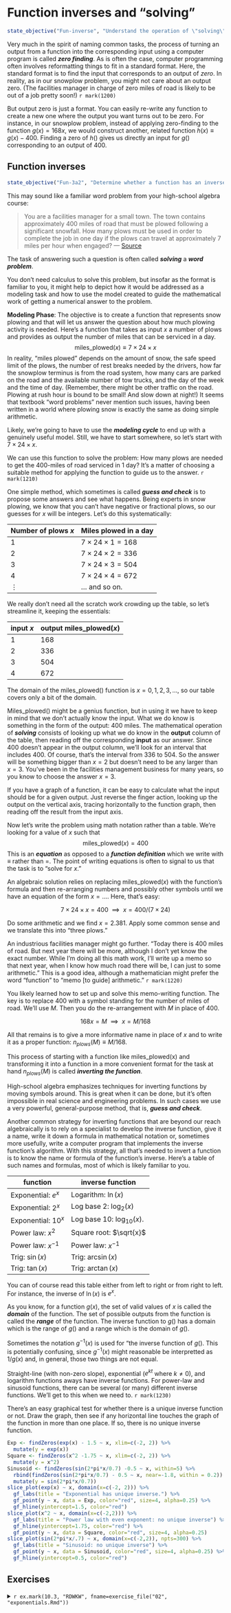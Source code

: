 # Function inverses and "solving"

::: {.objectives}
```r
state_objective("Fun-inverse", "Understand the operation of \"solving\" a function and be able to translate this into \"zero-finding\".")
```
:::

Very much in the spirit of naming common tasks, the process of turning an output from a function into the corresponding input using a computer program is called ***zero finding***. As is often the case, computer programming often involves reformatting things to fit in a standard format. Here, the standard format is to find the input that corresponds to an output of *zero*. In reality, as in our snowplow problem, you might not care about an output zero. (The facilities manager in charge of zero miles of road is likely to be out of a job pretty soon!)  `r mark(1200)`

But output zero is just a format. You can easily re-write any function to create a new one where the output you want turns out to be zero. For instance, in our snowplow problem, instead of applying zero-finding to the function $g(x) = 168 x$, we would construct another, related function $h(x) \equiv g(x) - 400$. Finding a zero of $h()$ gives us directly an input for $g()$ corresponding to an output of 400.

## Function inverses

::: {.objectives}
```r
state_objective("Fun-3a2", "Determine whether a function has an inverse.  Know that exponential and logarithmic functions are inverses and that the inverse of a power-law function is another power-law function.")
```
:::



This may sound like a familiar word problem from your high-school algebra course:

> You are a facilities manager for a small town. The town contains
approximately 400 miles of road that must be plowed following a significant snowfall. How many plows must be used in order to complete the job in one day if the plows can travel at approximately 7 miles per hour when engaged? --- [Source](https://www.ams.org/notices/201005/rtx100500608p.pdf)

The task of answering such a question is often called ***solving*** a ***word problem***. 

You don't need calculus to solve this problem, but insofar as the format is familiar to you, it might help to depict how it would be addressed as a modeling task and how to use the model created to guide the mathematical work of getting a numerical answer to the problem.

**Modeling Phase**: The objective is to create a function that represents snow plowing and that will let us answer the question about how much plowing activity is needed. Here's a function that takes as input $x$ a number of plows and provides as output the number of miles that can be serviced in a day.
$$\mbox{miles_plowed}(x) \equiv 7 \times 24 \times x$$
In reality, "miles plowed" depends on the amount of snow, the safe speed limit of the plows, the number of rest breaks needed by the drivers, how far the snowplow terminus is from the road system, how many cars are parked on the road and the available number of tow trucks, and the day of the week and the time of day. (Remember, there might be other traffic on the road. Plowing at rush hour is bound to be small! And slow down at night!) It seems that textbook "word problems" never mention such issues, having been written in a world where plowing snow is exactly the same as doing simple arithmetic.

Likely, we're going to have to use the ***modeling cycle*** to end up with a genuinely useful model. Still, we have to start somewhere, so let's start with $7 \times 24 \times x$.


We can use this function to solve the problem: How many plows are needed to get the 400-miles of road serviced in 1 day? It's a matter of choosing a suitable method for applying the function to guide us to the answer.  `r mark(1210)`

One simple method, which sometimes is called ***guess and check*** is to propose some answers and see what happens. Being experts in snow plowing, we know that you can't have negative or fractional plows, so our guesses for $x$ will be integers. Let's do this systematically:

Number of plows $x$ | Miles plowed in a day
--------------------|----------------------
1 | $7 \times 24 \times 1 = 168$
2 | $7 \times 24 \times 2 = 336$
3 | $7 \times 24 \times 3 = 504$
4 | $7 \times 24 \times 4 = 672$
$\vdots$ | ... and so on.

We really don't need all the scratch work crowding up the table, so let's streamline it, keeping the essentials:

input $x$ | output $\mbox{miles_plowed}(x)$
----------|----------
1 | 168
2 | 336
3 | 504
4 | 672

The domain of the miles_plowed() function is $x = 0, 1, 2, 3, \ldots$, so our table covers only a bit of the domain.

Miles_plowed() might be a genius function, but in using it we have to keep in mind that we don't actually know the input. What we do know is something in the form of the output: 400 miles. The mathematical operation of ***solving*** consists of looking up what we do know in the **output** column of the table, then reading off the corresponding **input** as our answer. Since 400 doesn't appear in the output column, we'll look for an interval that includes 400. Of course, that's the interval from 336 to 504. So the answer will be something bigger than $x=2$ but doesn't need to be any larger than $x=3$. You've been in the facilities management business for many years, so you know to choose the answer $x=3$.

If you have a graph of a function, it can be easy to calculate what the input should be for a given output. Just reverse the finger action, looking up the output on the vertical axis, tracing horizontally to the function graph, then reading off the result from the input axis. 

Now let's write the problem using math notation rather than a table. We're looking for a value of $x$ such that $$\mbox{miles_plowed}(x) = 400$$ This is an ***equation*** as opposed to a ***function definition*** which we write with $\equiv$ rather than $=$. The point of writing equations is often to signal to us that the task is to "solve for $x$." 

An algebraic solution relies on replacing miles_plowed($x$) with the function's formula and then re-arranging numbers and possibly other symbols until we have an equation of the form $x = \ldots$. Here, that's easy:

$$7 \times 24 \times x = 400\ \ \implies\ \ x = 400/(7\times 24)$$ 

Do some arithmetic and we find $x = 2.381$. Apply some common sense and we translate this into "three plows."

An industrious facilities manager might go further. "Today there is 400 miles of road. But next year there will be more, although I don't yet know the exact number. While I'm doing all this math work, I'll write up a memo so that next year, when I know how much road there will be, I can just to some arithmetic." This is a good idea, although a mathematician might prefer the word "function" to "memo [to guide] arithmetic."  `r mark(1220)`

You likely learned how to set up and solve this memo-writing function. The key is to replace 400 with a symbol standing for the number of miles of road. We'll use $M$. Then you do the re-arrangement with $M$ in place of 400.

$$168 x = M\ \ \implies\ \ x = M/168$$ 

All that remains is to give a more informative name in place of $x$ and to write it as a proper function: $n_{plows}(M) \equiv M/168$.

This process of starting with a function like $\mbox{miles_plowed(x)}$ and transforming it into a function in a more convenient format for the task at hand $n_{plows}(M)$ is called ***inverting the function***.

High-school algebra emphasizes techniques for inverting functions by moving symbols around. This is great when it can be done, but it's often impossible in real science and engineering problems. In such cases we use a very powerful, general-purpose method, that is, ***guess and check***.

Another common strategy for inverting functions that are beyond our reach algebraically is to rely on a specialist to develop the inverse function, give it a name, write it down a formula in mathematical notation or, sometimes more usefully, write a computer program that implements the inverse function's algorithm. With this strategy, all that's needed to invert a function is to know the name or formula of the function's inverse. Here's a table of such names and formulas, most of which is likely familiar to you. 

function | inverse function
---------|------------------
Exponential: $e^x$ | Logarithm: $\ln(x)$
Exponential: $2^x$ | Log base 2: $\log_2(x)$
Exponential: $10^x$ | Log base 10: $\log_{10}(x)$.
Power law: $x^2$  | Square root: $\sqrt{x}$
Power law: $x^{-1}$ | Power law: $x^{-1}$
Trig: $\sin(x)$  | Trig: $\arcsin(x)$
Trig: $\tan(x)$  | Trig: $\arctan(x)$

You can of course read this table either from left to right or from right to left. For instance, the inverse of $\ln(x)$ is $e^x$.

As you know, for a function $g(x)$, the set of valid values of $x$ is called the ***domain*** of the function. The set of possible outputs from the function is called the ***range*** of the function. The inverse function to $g()$ has a domain which is the range of $g()$ and a range which is the domain of $g()$.

Sometimes the notation $g^{-1}(x)$ is used for "the inverse function of $g()$. This is potentially confusing, since $g^{-1}(x)$ might reasonable be interpretted as $1/g(x)$ and, in general, those two things are not equal. 

Straight-line (with non-zero slope), exponential ($e^{kt}$ where $k\neq 0$), and logarithm functions aways have inverse functions. For power-law and sinusoid functions, there can be several (or many) different inverse functions. We'll get to this when we need to.  `r mark(1230)`

There's an easy graphical test for whether there is a unique inverse function or not. Draw the graph, then see if any horizontal line touches the graph of the function in more than one place. If so, there is no unique inverse function.

```r
Exp <- findZeros(exp(x) - 1.5 ~ x, xlim=c(-2, 2)) %>%
  mutate(y = exp(x))
Square <- findZeros(x^2 -1.75 ~ x, xlim=c(-2, 2)) %>%
  mutate(y = x^2)
Sinusoid <- findZeros(sin(2*pi*x/0.7) -0.5 ~ x, within=5) %>%
  rbind(findZeros(sin(2*pi*x/0.7) - 0.5 ~ x, near=-1.8, within = 0.2)) %>%
  mutate(y = sin(2*pi*x/0.7))
slice_plot(exp(x) ~ x, domain(x=c(-2, 2))) %>%
  gf_labs(title = "Exponential has unique inverse.") %>%
  gf_point(y ~ x, data = Exp, color="red", size=4, alpha=0.25) %>%
  gf_hline(yintercept=1.5, color="red")
slice_plot(x^2 ~ x, domain(x=c(-2,2))) %>%
  gf_labs(title = "Power law with even exponent: no unique inverse") %>%
  gf_hline(yintercept=1.75, color="red") %>%
  gf_point(y ~ x, data = Square, color="red", size=4, alpha=0.25)
slice_plot(sin(2*pi*x/.7) ~ x, domain(x=c(-2,2)), npts=300) %>%
  gf_labs(title = "Sinusoid: no unique inverse") %>%
  gf_point(y ~ x, data = Sinusoid, color="red", size=4, alpha=0.25) %>%
  gf_hline(yintercept=0.5, color="red")
```

## Exercises

<!-- the "What 3 words?" problem from Fall 2020
```exercise
```
`r knitr::knit_child(exercise_file("02", "invertible.Rmd"))`
-->


<details>
<summary>`r ex.mark(10.3, "RDWKW", fname=exercise_file("02", "exponentials.Rmd"))`</summary>
`r MC_counter$reset()`
`r knitr::knit_child(exercise_file("02", "exponentials.Rmd"))`
</details>
